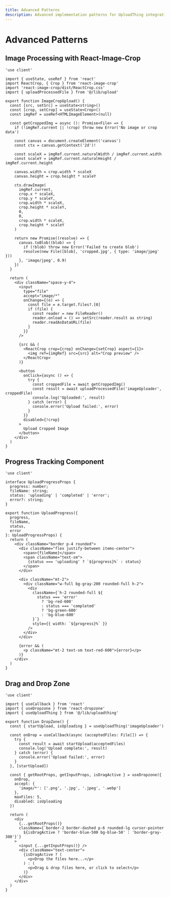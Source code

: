```yaml
---
title: Advanced Patterns
description: Advanced implementation patterns for UploadThing integration
---
```


# Advanced Patterns

## Image Processing with React-Image-Crop

```tsx
'use client'

import { useState, useRef } from 'react'
import ReactCrop, { Crop } from 'react-image-crop'
import 'react-image-crop/dist/ReactCrop.css'
import { uploadProcessedFile } from '@/lib/upload'

export function ImageCropUpload() {
  const [src, setSrc] = useState<string>()
  const [crop, setCrop] = useState<Crop>()
  const imgRef = useRef<HTMLImageElement>(null)

  const getCroppedImg = async (): Promise<File> => {
    if (!imgRef.current || !crop) throw new Error('No image or crop data')

    const canvas = document.createElement('canvas')
    const ctx = canvas.getContext('2d')!

    const scaleX = imgRef.current.naturalWidth / imgRef.current.width
    const scaleY = imgRef.current.naturalHeight / imgRef.current.height

    canvas.width = crop.width * scaleX
    canvas.height = crop.height * scaleY

    ctx.drawImage(
      imgRef.current,
      crop.x * scaleX,
      crop.y * scaleY,
      crop.width * scaleX,
      crop.height * scaleY,
      0,
      0,
      crop.width * scaleX,
      crop.height * scaleY
    )

    return new Promise((resolve) => {
      canvas.toBlob((blob) => {
        if (!blob) throw new Error('Failed to create blob')
        resolve(new File([blob], 'cropped.jpg', { type: 'image/jpeg' }))
      }, 'image/jpeg', 0.9)
    })
  }

  return (
    <div className="space-y-4">
      <input
        type="file"
        accept="image/*"
        onChange={(e) => {
          const file = e.target.files?.[0]
          if (file) {
            const reader = new FileReader()
            reader.onload = () => setSrc(reader.result as string)
            reader.readAsDataURL(file)
          }
        }}
      />

      {src && (
        <ReactCrop crop={crop} onChange={setCrop} aspect={1}>
          <img ref={imgRef} src={src} alt="Crop preview" />
        </ReactCrop>
      )}

      <button
        onClick={async () => {
          try {
            const croppedFile = await getCroppedImg()
            const result = await uploadProcessedFile('imageUploader', croppedFile)
            console.log('Uploaded:', result)
          } catch (error) {
            console.error('Upload failed:', error)
          }
        }}
        disabled={!crop}
      >
        Upload Cropped Image
      </button>
    </div>
  )
}
```

## Progress Tracking Component

```tsx
'use client'

interface UploadProgressProps {
  progress: number;
  fileName: string;
  status: 'uploading' | 'completed' | 'error';
  error?: string;
}

export function UploadProgress({
  progress,
  fileName,
  status,
  error
}: UploadProgressProps) {
  return (
    <div className="border p-4 rounded">
      <div className="flex justify-between items-center">
        <span>{fileName}</span>
        <span className="text-sm">
          {status === 'uploading' ? `${progress}%` : status}
        </span>
      </div>

      <div className="mt-2">
        <div className="w-full bg-gray-200 rounded-full h-2">
          <div
            className={`h-2 rounded-full ${
              status === 'error'
                ? 'bg-red-600'
                : status === 'completed'
                ? 'bg-green-600'
                : 'bg-blue-600'
            }`}
            style={{ width: `${progress}%` }}
          />
        </div>
      </div>

      {error && (
        <p className="mt-2 text-sm text-red-600">{error}</p>
      )}
    </div>
  )
}
```

## Drag and Drop Zone

```tsx
'use client'

import { useCallback } from 'react'
import { useDropzone } from 'react-dropzone'
import { useUploadThing } from '@/lib/uploadthing'

export function DropZone() {
  const { startUpload, isUploading } = useUploadThing('imageUploader')

  const onDrop = useCallback(async (acceptedFiles: File[]) => {
    try {
      const result = await startUpload(acceptedFiles)
      console.log('Upload complete:', result)
    } catch (error) {
      console.error('Upload failed:', error)
    }
  }, [startUpload])

  const { getRootProps, getInputProps, isDragActive } = useDropzone({
    onDrop,
    accept: {
      'image/*': ['.png', '.jpg', '.jpeg', '.webp']
    },
    maxFiles: 5,
    disabled: isUploading
  })

  return (
    <div
      {...getRootProps()}
      className={`border-2 border-dashed p-6 rounded-lg cursor-pointer
        ${isDragActive ? 'border-blue-500 bg-blue-50' : 'border-gray-300'}`}
    >
      <input {...getInputProps()} />
      <div className="text-center">
        {isDragActive ? (
          <p>Drop the files here...</p>
        ) : (
          <p>Drag & drop files here, or click to select</p>
        )}
      </div>
    </div>
  )
}
